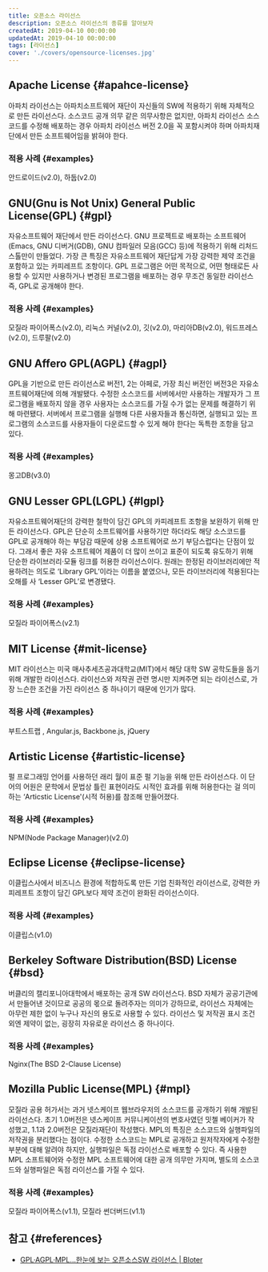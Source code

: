 ```yaml
---
title: 오픈소스 라이선스
description: 오픈소스 라이선스의 종류를 알아보자
createdAt: 2019-04-10 00:00:00
updatedAt: 2019-04-10 00:00:00
tags: [라이선스]
cover: './covers/opensource-licenses.jpg'
---
```


## Apache License {#apahce-license}

아파치 라이선스는 아파치소프트웨어 재단이 자신들의 SW에 적용하기 위해 자체적으로 만든 라이선스다. 소스코드 공개 의무 같은 의무사항은 없지만, 아파치 라이선스 소스코드를 수정해 배포하는 경우 아파치 라이선스 버전 2.0을 꼭 포함시켜야 하며 아파치재단에서 만든 소프트웨어임을 밝혀야 한다.

### 적용 사례 {#examples}

안드로이드(v2.0), 하둡(v2.0)

## GNU(Gnu is Not Unix) General Public License(GPL) {#gpl}

자유소프트웨어 재단에서 만든 라이선스다. GNU 프로젝트로 배포하는 소프트웨어(Emacs, GNU 디버거(GDB), GNU 컴파일러 모음(GCC) 등)에 적용하기 위해 리처드 스톨만이 만들었다. 가장 큰 특징은 자유소프트웨어 재단답게 가장 강력한 제약 조건을 포함하고 있는 카피레프트 조항이다. GPL 프로그램은 어떤 목적으로, 어떤 형태로든 사용할 수 있지만 사용하거나 변경된 프로그램을 배포하는 경우 무조건 동일한 라이선스 즉, GPL로 공개해야 한다.

### 적용 사례 {#examples}

모질라 파이어폭스(v2.0), 리눅스 커널(v2.0), 깃(v2.0), 마리아DB(v2.0), 워드프레스(v2.0), 드루팔(v2.0)

## GNU Affero GPL(AGPL) {#agpl}

GPL을 기반으로 만든 라이선스로 버전1, 2는 아페로, 가장 최신 버전인 버전3은 자유소프트웨어재단에 의해 개발됐다. 수정한 소스코드를 서버에서만 사용하는 개발자가 그 프로그램을 배포하지 않을 경우 사용자는 소스코드를 가질 수가 없는 문제를 해결하기 위해 마련됐다. 서버에서 프로그램을 실행해 다른 사용자들과 통신하면, 실행되고 있는 프로그램의 소스코드를 사용자들이 다운로드할 수 있게 해야 한다는 독특한 조항을 담고 있다.

### 적용 사례 {#examples}

몽고DB(v3.0)

## GNU Lesser GPL(LGPL) {#lgpl}

자유소프트웨어재단의 강력한 철학이 담긴 GPL의 카피레프트 조항을 보완하기 위해 만든 라이선스다. GPL은 단순히 소프트웨어를 사용하기만 하더라도 해당 소스코드를 GPL로 공개해야 하는 부담감 때문에 상용 소프트웨어로 쓰기 부담스럽다는 단점이 있다. 그래서 좋은 자유 소프트웨어 제품이 더 많이 쓰이고 표준이 되도록 유도하기 위해 단순한 라이브러리·모듈 링크를 허용한 라이선스이다. 원래는 한정된 라이브러리에만 적용하려는 의도로 ‘Library GPL’이라는 이름을 붙였으나, 모든 라이브러리에 적용된다는 오해를 사 ‘Lesser GPL’로 변경됐다.

### 적용 사례 {#examples}

모질라 파이어폭스(v2.1)

## MIT License {#mit-license}

MIT 라이선스는 미국 매사추세츠공과대학교(MIT)에서 해당 대학 SW 공학도들을 돕기 위해 개발한 라이선스다. 라이선스와 저작권 관련 명시만 지켜주면 되는 라이선스로, 가장 느슨한 조건을 가진 라이선스 중 하나이기 때문에 인기가 많다.

### 적용 사례 {#examples}

부트스트랩 , Angular.js, Backbone.js, jQuery

## Artistic License {#artistic-license}

펄 프로그래밍 언어를 사용하던 래리 월이 표준 펄 기능을 위해 만든 라이선스다. 이 단어의 어원은 문학에서 문법상 틀린 표현이라도 시적인 효과를 위해 허용한다는 걸 의미하는 ‘Articstic License'(시적 허용)를 참조해 만들어졌다.

### 적용 사례 {#examples}

NPM(Node Package Manager)(v2.0)

## Eclipse License {#eclipse-license}

이클립스사에서 비즈니스 환경에 적합하도록 만든 기업 친화적인 라이선스로, 강력한 카피레프트 조항이 담긴 GPL보다 제약 조건이 완화된 라이선스이다.

### 적용 사례 {#examples}

이클립스(v1.0)

## Berkeley Software Distribution(BSD) License {#bsd}

버클리의 캘리포니아대학에서 배포하는 공개 SW 라이선스다. BSD 자체가 공공기관에서 만들어낸 것이므로 공공의 몫으로 돌려주자는 의미가 강하므로, 라이선스 자체에는 아무런 제한 없이 누구나 자신의 용도로 사용할 수 있다. 라이선스 및 저작권 표시 조건 외엔 제약이 없는, 굉장히 자유로운 라이선스 중 하나이다.

### 적용 사례 {#examples}

Nginx(The BSD 2-Clause License)

## Mozilla Public License(MPL) {#mpl}

모질라 공용 허가서는 과거 넷스케이프 웹브라우저의 소스코드를 공개하기 위해 개발된 라이선스다. 초기 1.0버전은 넷스케이프 커뮤니케이션의 변호사였던 밋첼 베이커가 작성했고, 1.1과 2.0버전은 모질라재단이 작성했다. MPL의 특징은 소스코드와 실행파일의 저작권을 분리했다는 점이다. 수정한 소스코드는 MPL로 공개하고 원저작자에게 수정한 부분에 대해 알려야 하지만, 실행파일은 독점 라이선스로 배포할 수 있다. 즉 사용한 MPL 소프트웨어와 수정한 MPL 소프트웨어에 대한 공개 의무만 가지며, 별도의 소스코드와 실행파일은 독점 라이선스를 가질 수 있다.

### 적용 사례 {#examples}

모질라 파이어폭스(v1.1), 모질라 썬더버드(v1.1)

## 참고 {#references}

* [GPL·AGPL·MPL…한눈에 보는 오픈소스SW 라이선스 | Bloter](http://www.bloter.net/archives/209318)
